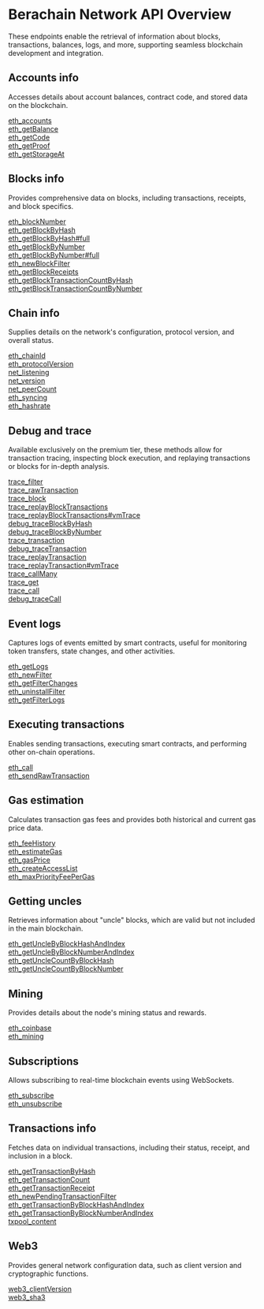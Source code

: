 # Berachain Network API Overview

These endpoints enable the retrieval of information about blocks, transactions, balances, logs, and more, supporting seamless blockchain development and integration.

## Accounts info

Accesses details about account balances, contract code, and stored data on the blockchain.

[eth_accounts](/bartio-api/accountinfo/eth_accounts) \
[eth_getBalance](/bartio-api/accountinfo/eth_getBalance) \
[eth_getCode](/bartio-api/accountinfo/eth_getCode) \
[eth_getProof](/bartio-api/accountinfo/eth_getProof) \
[eth_getStorageAt](/bartio-api/accountinfo/eth_getStorageAt)

## Blocks info

Provides comprehensive data on blocks, including transactions, receipts, and block specifics.

[eth_blockNumber](/bartio-api/blocksinfo/eth_blockNumber) \
[eth_getBlockByHash](/bartio-api/blocksinfo/eth_getBlockByHash) \
[eth_getBlockByHash#full](/bartio-api/blocksinfo/eth_getBlockByHashfull) \
[eth_getBlockByNumber](/bartio-api/blocksinfo/eth_getBlockByNumber) \
[eth_getBlockByNumber#full](/bartio-api/blocksinfo/eth_getBlockByNumberfull) \
[eth_newBlockFilter](/bartio-api/blocksinfo/eth_newBlockFilter) \
[eth_getBlockReceipts](/bartio-api/blocksinfo/eth_getBlockReceipts) \
[eth_getBlockTransactionCountByHash](/bartio-api/blocksinfo/eth_getBlockTransactionCountByHash) \
[eth_getBlockTransactionCountByNumber](/bartio-api/blocksinfo/eth_getBlockTransactionCountByNumber)

## Chain info

Supplies details on the network's configuration, protocol version, and overall status.

[eth_chainId](/bartio-api/chaininfo/eth_chainId) \
[eth_protocolVersion](/bartio-api/chaininfo/eth_protocolVersion) \
[net_listening](/bartio-api/chaininfo/net_listening) \
[net_version](/bartio-api/chaininfo/net_version) \
[net_peerCount](/bartio-api/chaininfo/net_peerCount) \
[eth_syncing](/bartio-api/chaininfo/eth_syncing) \
[eth_hashrate](/bartio-api/chaininfo/eth_hashrate)

## Debug and trace

Available exclusively on the premium tier, these methods allow for transaction tracing, inspecting block execution, and replaying transactions or blocks for in-depth analysis.

[trace_filter](/bartio-api/debugandtrace/trace_filter) \
[trace_rawTransaction](/bartio-api/debugandtrace/trace_rawTransaction) \
[trace_block](/bartio-api/debugandtrace/trace_block) \
[trace_replayBlockTransactions](/bartio-api/debugandtrace/trace_replayBlockTransactions) \
[trace_replayBlockTransactions#vmTrace](/bartio-api/debugandtrace/trace_replayBlockTransactionsvmTrace) \
[debug_traceBlockByHash](/bartio-api/debugandtrace/debug_traceBlockByHash) \
[debug_traceBlockByNumber](/bartio-api/debugandtrace/debug_traceBlockByNumber) \
[trace_transaction](/bartio-api/debugandtrace/trace_transaction) \
[debug_traceTransaction](/bartio-api/debugandtrace/debug_traceTransaction) \
[trace_replayTransaction](/bartio-api/debugandtrace/trace_replayTransaction) \
[trace_replayTransaction#vmTrace](/bartio-api/debugandtrace/trace_replayTransactionvmTrace) \
[trace_callMany](/bartio-api/debugandtrace/trace_callMany) \
[trace_get](/bartio-api/debugandtrace/trace_get) \
[trace_call](/bartio-api/debugandtrace/trace_call) \
[debug_traceCall](/bartio-api/debugandtrace/debug_traceCall)

## Event logs

Captures logs of events emitted by smart contracts, useful for monitoring token transfers, state changes, and other activities.

[eth_getLogs](/bartio-api/eventlogs/eth_getLogs) \
[eth_newFilter](/bartio-api/eventlogs/eth_newFilter) \
[eth_getFilterChanges](/bartio-api/eventlogs/eth_getFilterChanges) \
[eth_uninstallFilter](/bartio-api/eventlogs/eth_uninstallFilter) \
[eth_getFilterLogs](/bartio-api/eventlogs/eth_getFilterLogs)

## Executing transactions

Enables sending transactions, executing smart contracts, and performing other on-chain operations.

[eth_call](/bartio-api/executingtransactions/eth_call) \
[eth_sendRawTransaction](/bartio-api/executingtransactions/eth_sendRawTransaction)

## Gas estimation

Calculates transaction gas fees and provides both historical and current gas price data.

[eth_feeHistory](/bartio-api/gasestimation/eth_feeHistory) \
[eth_estimateGas](/bartio-api/gasestimation/eth_estimateGas) \
[eth_gasPrice](/bartio-api/gasestimation/eth_gasPrice) \
[eth_createAccessList](/bartio-api/gasestimation/eth_createAccessList) \
[eth_maxPriorityFeePerGas](/bartio-api/gasestimation/eth_maxPriorityFeePerGas)

## Getting uncles

Retrieves information about "uncle" blocks, which are valid but not included in the main blockchain.

[eth_getUncleByBlockHashAndIndex](/bartio-api/gettinguncles/eth_getUncleByBlockHashAndIndex) \
[eth_getUncleByBlockNumberAndIndex](/bartio-api/gettinguncles/eth_getUncleByBlockNumberAndIndex) \
[eth_getUncleCountByBlockHash](/bartio-api/gettinguncles/eth_getUncleCountByBlockHash) \
[eth_getUncleCountByBlockNumber](/bartio-api/gettinguncles/eth_getUncleCountByBlockNumber)

## Mining

Provides details about the node's mining status and rewards.

[eth_coinbase](/bartio-api/mining/eth_coinbase) \
[eth_mining](/bartio-api/mining/eth_mining)

## Subscriptions

Allows subscribing to real-time blockchain events using WebSockets.

[eth_subscribe](/bartio-api/subscriptions/eth_subscribe) \
[eth_unsubscribe](/bartio-api/subscriptions/eth_unsubscribe)

## Transactions info

Fetches data on individual transactions, including their status, receipt, and inclusion in a block.

[eth_getTransactionByHash](/bartio-api/transactionsinfo/eth_getTransactionByHash) \
[eth_getTransactionCount](/bartio-api/transactionsinfo/eth_getTransactionCount) \
[eth_getTransactionReceipt](/bartio-api/transactionsinfo/eth_getTransactionReceipt) \
[eth_newPendingTransactionFilter](/bartio-api/transactionsinfo/eth_newPendingTransactionFilter) \
[eth_getTransactionByBlockHashAndIndex](/bartio-api/transactionsinfo/eth_getTransactionByBlockHashAndIndex) \
[eth_getTransactionByBlockNumberAndIndex](/bartio-api/transactionsinfo/eth_getTransactionByBlockNumberAndIndex) \
[txpool_content](/bartio-api/transactionsinfo/txpool_content)

## Web3

Provides general network configuration data, such as client version and cryptographic functions.

[web3_clientVersion](/bartio-api/web3/web3_clientVersion) \
[web3_sha3](/bartio-api/web3/web3_sha3)